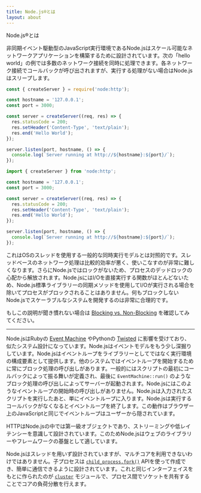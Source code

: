 ```yaml
---
title: Node.js®とは
layout: about
---
```


Node.js®とは

非同期イベント駆動型のJavaScript実行環境であるNode.jsはスケール可能なネットワークアプリケーションを構築するために設計されています。次の「hello world」の例では多数のネットワーク接続を同時に処理できます。各ネットワーク接続でコールバックが呼び出されますが、実行する処理がない場合はNode.jsはスリープします。

```cjs
const { createServer } = require('node:http');

const hostname = '127.0.0.1';
const port = 3000;

const server = createServer((req, res) => {
  res.statusCode = 200;
  res.setHeader('Content-Type', 'text/plain');
  res.end('Hello World');
});

server.listen(port, hostname, () => {
  console.log(`Server running at http://${hostname}:${port}/`);
});
```

```mjs
import { createServer } from 'node:http';

const hostname = '127.0.0.1';
const port = 3000;

const server = createServer((req, res) => {
  res.statusCode = 200;
  res.setHeader('Content-Type', 'text/plain');
  res.end('Hello World');
});

server.listen(port, hostname, () => {
  console.log(`Server running at http://${hostname}:${port}/`);
});
```

これはOSのスレッドを使用する一般的な同時実行モデルとは対照的です。スレッドベースのネットワーク処理は比較的効率が悪く、使いこなすのが非常に難しくなります。さらにNode.jsではロックがないため、プロセスのデッドロックの心配から解放されます。Node.jsにはI/Oを直接実行する関数がほとんどないため、Node.js標準ライブラリーの同期メソッドを使用してI/Oが実行される場合を除いてプロセスがブロックされることはありません。何もブロックしないNode.jsでスケーラブルなシステムを開発するのは非常に合理的です。

もしこの説明が聞き慣れない場合は [Blocking vs. Non-Blocking][] を確認してみてください。

---

Node.jsはRubyの [Event Machine][] やPythonの [Twisted][] に影響を受けており、似たシステム設計になっています。Node.jsはイベントモデルをもう少し深掘りしています。Node.jsはイベントループをライブラリーとしてではなく実行環境の構成要素として提供します。他のシステムではイベントループを開始するために常にブロック処理の呼び出しがあります。一般的にはスクリプトの最初にコールバックによって振る舞いが定義され、最後に `EventMachine::run()` のようなブロック処理の呼び出しによってサーバーが起動されます。Node.jsにはこのようなイベントループの開始時の呼び出しがありません。Node.jsは入力されたスクリプトを実行したあと、単にイベントループに入ります。Node.jsは実行するコールバックがなくなるとイベントループを終了します。この動作はブラウザー上のJavaScriptと同じでイベントループはユーザーから隠されています。

HTTPはNode.jsの中では第一級オブジェクトであり、ストリーミングや低レイテンシーを意識して設計されています。このためNode.jsはウェブのライブラリーやフレームワークの基盤として適しています。

Node.jsはスレッドを用いず設計されていますが、マルチコアを利用できないわけではありません。子プロセスは [`child_process.fork()`][] APIを使って作成でき、簡単に通信できるように設計されています。これと同じインターフェイスをもとに作られたのが [`cluster`][] モジュールで、プロセス間でソケットを共有することでコアの負荷分散を行えます。

[blocking vs. non-blocking]: /learn/asynchronous-work/overview-of-blocking-vs-non-blocking
[`child_process.fork()`]: https://nodejs.org/api/child_process.html
[`cluster`]: https://nodejs.org/api/cluster.html
[event machine]: https://github.com/eventmachine/eventmachine
[twisted]: https://twisted.org/
